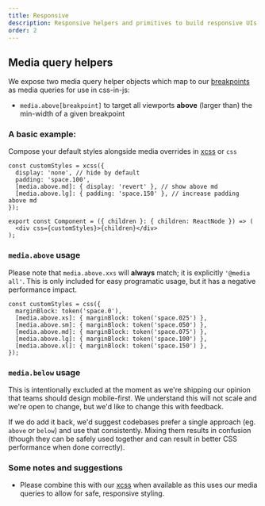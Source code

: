 ```yaml
---
title: Responsive
description: Responsive helpers and primitives to build responsive UIs with
order: 2
---
```


## Media query helpers

We expose two media query helper objects which map to our [breakpoints](/components/grid/usage#breakpoints) as media queries for use in css-in-js:
 - `media.above[breakpoint]` to target all viewports **above** (larger than) the min-width of a given breakpoint

### A basic example:

Compose your default styles alongside media overrides in [xcss](/components/primitives/xcss) or `css`

```tsx
const customStyles = xcss({
  display: 'none', // hide by default
  padding: 'space.100',
  [media.above.md]: { display: 'revert' }, // show above md
  [media.above.lg]: { padding: 'space.150' }, // increase padding above md
});

export const Component = ({ children }: { children: ReactNode }) => (
  <div css={customStyles}>{children}</div>
);
```

### `media.above` usage

Please note that `media.above.xxs` will **always** match; it is explicitly `'@media all'`.  This is only included for easy programatic usage, but it has a negative performance impact.

```tsx
const customStyles = css({
  marginBlock: token('space.0'),
  [media.above.xs]: { marginBlock: token('space.025') },
  [media.above.sm]: { marginBlock: token('space.050') },
  [media.above.md]: { marginBlock: token('space.075') },
  [media.above.lg]: { marginBlock: token('space.100') },
  [media.above.xl]: { marginBlock: token('space.150') },
});
```

### `media.below` usage

This is intentionally excluded at the moment as we're shipping our opinion that teams should design mobile-first.
We understand this will not scale and we're open to change, but we'd like to change this with feedback.

If we do add it back, we'd suggest codebases prefer a single approach (eg. `above` or `below`) and use that consistently.  Mixing them results in confusion (though they can be safely used together and can result in better CSS performance when done correctly).

### Some notes and suggestions

- Please combine this with our [xcss](/components/primitives/xcss) when available as this uses our media queries to allow for safe, responsive styling.
